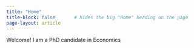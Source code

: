 ```yaml
---
title: "Home"
title-block: false       # hides the big "Home" heading on the page
page-layout: article
---
```


Welcome! I am a PhD candidate in Economics
